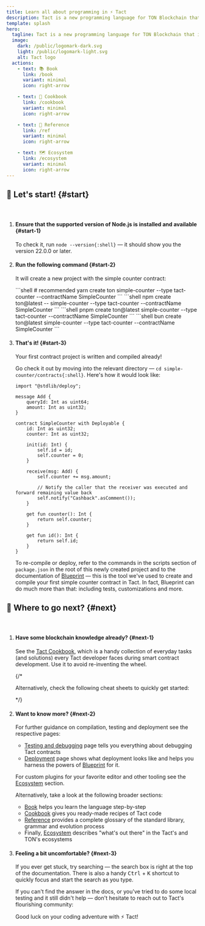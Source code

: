 ```yaml
---
title: Learn all about programming in ⚡ Tact
description: Tact is a new programming language for TON Blockchain that is focused on efficiency and simplicity. It is designed to be easy to learn and use, and to be a good fit for smart contracts.
template: splash
hero:
  tagline: Tact is a new programming language for TON Blockchain that is focused on efficiency and simplicity. It is designed to be easy to learn and use, and to be a good fit for smart contracts. Tact is a statically typed language with a simple syntax and a powerful type system.
  image:
    dark: /public/logomark-dark.svg
    light: /public/logomark-light.svg
    alt: Tact logo
  actions:
    - text: 📚 Book
      link: /book
      variant: minimal
      icon: right-arrow

    - text: 🍲 Cookbook
      link: /cookbook
      variant: minimal
      icon: right-arrow

    - text: 🔬 Reference
      link: /ref
      variant: minimal
      icon: right-arrow

    - text: 🗺️ Ecosystem
      link: /ecosystem
      variant: minimal
      icon: right-arrow
---
```



## 🚀 Let's start! {#start}

<p>ㅤ</p>

<Steps>

1. #### Ensure that the supported version of Node.js is installed and available {#start-1}

	 To check it, run `node --version{:shell}` — it should show you the version 22.0.0 or later.

2. #### Run the following command {#start-2}

   It will create a new project with the simple counter contract:

   <Tabs>
     <TabItem label="yarn" icon="seti:yarn">
       ```shell
       # recommended
       yarn create ton simple-counter --type tact-counter --contractName SimpleCounter
       ```
     </TabItem>
     <TabItem label="npm" icon="seti:npm">
       ```shell
       npm create ton@latest -- simple-counter --type tact-counter --contractName SimpleCounter
       ```
     </TabItem>
     <TabItem label="pnpm" icon="pnpm">
       ```shell
       pnpm create ton@latest simple-counter --type tact-counter --contractName SimpleCounter
       ```
     </TabItem>
     <TabItem label="bun" icon="bun">
       ```shell
       bun create ton@latest simple-counter --type tact-counter --contractName SimpleCounter
       ```
     </TabItem>
   </Tabs>

3. #### That's it! {#start-3}

   Your first contract project is written and compiled already!

   Go check it out by moving into the relevant directory — `cd simple-counter/contracts{:shell}`. Here's how it would look like:

	 ```tact
	 import "@stdlib/deploy";

	 message Add {
	     queryId: Int as uint64;
	     amount: Int as uint32;
	 }

	 contract SimpleCounter with Deployable {
	     id: Int as uint32;
	     counter: Int as uint32;

	     init(id: Int) {
	         self.id = id;
	         self.counter = 0;
	     }

	     receive(msg: Add) {
	         self.counter += msg.amount;

	         // Notify the caller that the receiver was executed and forward remaining value back
	         self.notify("Cashback".asComment());
	     }

	     get fun counter(): Int {
	         return self.counter;
	     }

	     get fun id(): Int {
	         return self.id;
	     }
	 }
	 ```

   To re-compile or deploy, refer to the commands in the scripts section of `package.json` in the root of this newly created project and to the documentation of [Blueprint](https://github.com/ton-org/blueprint) — this is the tool we've used to create and compile your first simple counter contract in Tact. In fact, Blueprint can do much more than that: including tests, customizations and more.

</Steps>

## 🤔 Where to go next? {#next}

<p>ㅤ</p>

<Steps>

1. #### Have some blockchain knowledge already? {#next-1}

   See the [Tact Cookbook](/cookbook), which is a handy collection of everyday tasks (and solutions) every Tact developer faces during smart contract development. Use it to avoid re-inventing the wheel.

   {/*

   Alternatively, check the following cheat sheets to quickly get started:

   <CardGrid>
     <LinkCard
       title="💎 Coming from FunC (TON)"
       href="/book/cs/from-func"
     />
     <LinkCard
       title="🔷 Coming from Solidity (Ethereum)"
       href="/book/cs/from-solidity"
     />
   </CardGrid>

   */}

2. #### Want to know more? {#next-2}

   For further guidance on compilation, testing and deployment see the respective pages:

   * [Testing and debugging](/book/debug) page tells you everything about debugging Tact contracts
   * [Deployment](/book/deploy) page shows what deployment looks like and helps you harness the powers of [Blueprint](https://github.com/ton-org/blueprint) for it.

   For custom plugins for your favorite editor and other tooling see the [Ecosystem](/ecosystem) section.

   Alternatively, take a look at the following broader sections:

   * [Book](/book) helps you learn the language step-by-step
   * [Cookbook](/cookbook) gives you ready-made recipes of Tact code
   * [Reference](/ref) provides a complete glossary of the standard library, grammar and evolution process
   * Finally, [Ecosystem](/ecosystem) describes "what's out there" in the Tact's and TON's ecosystems

   <CardGrid>
     <LinkCard
       title="📚 Read the Book of Tact"
       href="/book"
     />
     <LinkCard
       title="🍲 Grind the Cookbook"
       href="/cookbook"
     />
     <LinkCard
       title="🔬 Skim the Reference"
       href="/ref"
     />
     <LinkCard
       title="🗺️ Embrace the Ecosystem"
       href="/ecosystem"
     />
   </CardGrid>

3. #### Feeling a bit uncomfortable? {#next-3}

   If you ever get stuck, try searching — the search box is right at the top of the documentation. There is also a handy <kbd>Ctrl</kbd> + <kbd>K</kbd> shortcut to quickly focus and start the search as you type.

   If you can't find the answer in the docs, or you've tried to do some local testing and it still didn't help — don't hesitate to reach out to Tact's flourishing community:

   <CardGrid>
     <LinkCard
       title="✈️ Telegram Group"
       href="https://t.me/tactlang"
     />
     <LinkCard
       title="🐦 X/Twitter"
       href="https://twitter.com/tact_language"
     />
   </CardGrid>

   Good luck on your coding adventure with ⚡ Tact!

</Steps>
